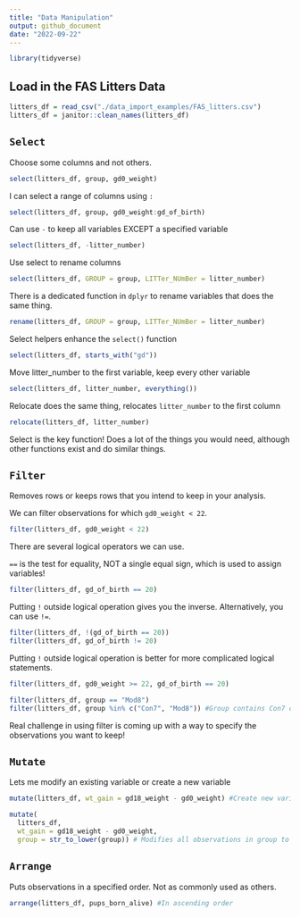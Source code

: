 ```yaml
---
title: "Data Manipulation"
output: github_document
date: "2022-09-22"
---
```


```r
library(tidyverse)
```

## Load in the FAS Litters Data

```r
litters_df = read_csv("./data_import_examples/FAS_litters.csv")
litters_df = janitor::clean_names(litters_df)
```
## `Select`

Choose some columns and not others.

```r
select(litters_df, group, gd0_weight)
```
I can select a range of columns using `:`
```r
select(litters_df, group, gd0_weight:gd_of_birth)
```
Can use `-` to keep all variables EXCEPT a specified variable
```r
select(litters_df, -litter_number)
```

Use select to rename columns

```r
select(litters_df, GROUP = group, LITTer_NUmBer = litter_number)
```

There is a dedicated function in `dplyr` to rename variables that does the same thing.
```r
rename(litters_df, GROUP = group, LITTer_NUmBer = litter_number)
```

Select helpers enhance the `select()` function
```r
select(litters_df, starts_with("gd"))
```
Move litter_number to the first variable, keep every other variable
```r
select(litters_df, litter_number, everything())
```
Relocate does the same thing, relocates `litter_number` to the first column
```r
relocate(litters_df, litter_number)
```

Select is the key function! Does a lot of the things you would need, although other functions exist and do similar things.

## `Filter`

Removes rows or keeps rows that you intend to keep in your analysis.

We can filter observations for which `gd0_weight < 22`.

```r
filter(litters_df, gd0_weight < 22)
```

There are several logical operators we can use.

`==` is the test for equality, NOT a single equal sign, which is used to assign variables!

```r
filter(litters_df, gd_of_birth == 20)
```
Putting `!` outside logical operation gives you the inverse. Alternatively, you can use `!=`.
```r
filter(litters_df, !(gd_of_birth == 20))
filter(litters_df, gd_of_birth != 20)

```
Putting `!` outside logical operation is better for more complicated logical statements.
```r
filter(litters_df, gd0_weight >= 22, gd_of_birth == 20)
```
```r
filter(litters_df, group == "Mod8")
filter(litters_df, group %in% c("Con7", "Mod8")) #Group contains Con7 or Mod8
```
Real challenge in using filter is coming up with a way to specify the observations you want to keep!

## `Mutate`

Lets me modify an existing variable or create a new variable

```r
mutate(litters_df, wt_gain = gd18_weight - gd0_weight) #Create new variable wt_gain
```
```r
mutate(
  litters_df, 
  wt_gain = gd18_weight - gd0_weight,
  group = str_to_lower(group)) # Modifies all observations in group to lowercase
```
## `Arrange`

Puts observations in a specified order. Not as commonly used as others.

```r
arrange(litters_df, pups_born_alive) #In ascending order
```





